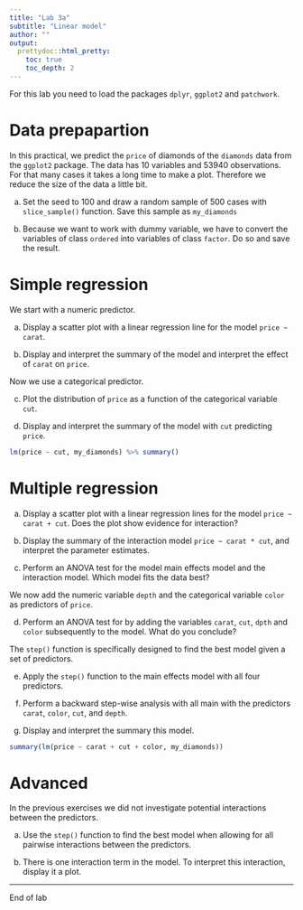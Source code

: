 ---
title: "Lab 3a"
subtitle: "Linear model"
author: ""
output: 
  prettydoc::html_pretty:
    toc: true
    toc_depth: 2
---


For this lab you need to load the packages `dplyr`, `ggplot2` and
`patchwork`.


# Data prepapartion

In this practical, we predict the `price` of diamonds of the `diamonds`
data from the `ggplot2` package. The data has 10 variables and 53940
observations. For that many cases it takes a long time to make a plot.
Therefore we reduce the size of the data a little bit.

a.  Set the seed to 100 and draw a random sample of 500 cases with
    `slice_sample()` function. Save this sample as `my_diamonds`


b.  Because we want to work with dummy variable, we have to convert the
    variables of class `ordered` into variables of class `factor`. Do so
    and save the result.

# Simple regression

We start with a numeric predictor.

a.  Display a scatter plot with a linear regression line for the model
    `price ~ carat`.


b.  Display and interpret the summary of the model and interpret the
    effect of `carat` on `price`.


Now we use a categorical predictor.

c.  Plot the distribution of `price` as a function of the categorical
    variable `cut`.

b.  Display and interpret the summary of the model with `cut` predicting
    `price`.

```{r}
lm(price ~ cut, my_diamonds) %>% summary()
```

# Multiple regression

a.  Display a scatter plot with a linear regression lines for the model
    `price ~ carat + cut`. Does the plot show evidence for interaction?

b.  Display the summary of the interaction model `price ~ carat * cut`,
    and interpret the parameter estimates.

c.  Perform an ANOVA test for the model main effects model and the
    interaction model. Which model fits the data best?

We now add the numeric variable `depth` and the categorical variable
`color` as predictors of `price`.

d.  Perform an ANOVA test for by adding the variables `carat`, `cut`,
    `dpth` and `color` subsequently to the model. What do you conclude?


The `step()` function is specifically designed to find the best model
given a set of predictors.

e.  Apply the `step()` function to the main effects model with all four
    predictors.


f.  Perform a backward step-wise analysis with all main with the predictors `carat`, `color`, `cut`, and `depth`.


g.  Display and interpret the summary this model.

```{r}
summary(lm(price ~ carat + cut + color, my_diamonds))
```

# Advanced

In the previous exercises we did not investigate potential interactions between the predictors.

a.  Use the `step()` function to find the best model when allowing for all pairwise interactions between the predictors. 


b. There is one interaction term in the model. To interpret this interaction, display it a plot.


---

End of lab
